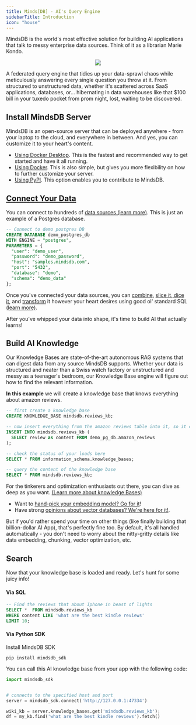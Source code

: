 ```yaml
---
title: Minds[DB] - AI's Query Engine
sidebarTitle: Introduction
icon: "house"
---
```



MindsDB is the world's most effective solution for building AI applications that talk to messy enterprise data sources. Think of it as a librarian Marie Kondo.

<p align="center">
  <img src="/assets/cloud/main_mdb.png"/>
</p>

A federated query engine that tidies up your data-sprawl chaos while meticulously answering every single question you throw at it. From structured to unstructured data, whether it's scattered across SaaS applications, databases, or... hibernating in data warehouses like that $100 bill in your tuxedo pocket from prom night, lost, waiting to be discovered.

## Install MindsDB Server 

MindsDB is an open-source server that can be deployed anywhere - from your laptop to the cloud, and everywhere in between. And yes, you can customize it to your heart's content.

  * [Using Docker Desktop](/setup/self-hosted/docker-desktop). This is the fastest and recommended way to get started and have it all running.
  * [Using Docker](/setup/self-hosted/docker). This is also simple, but gives you more flexibility on how to further customize your server.
  * [Using PyPI](/contribute/install). This option enables you to contribute to MindsDB.

## [Connect Your Data](/integrations/data-overview)

You can connect to hundreds of [data sources (learn more)](/integrations/data-overview). This is just an example of a Postgres database.

```sql
-- Connect to demo postgres DB
CREATE DATABASE demo_postgres_db
WITH ENGINE = "postgres",
PARAMETERS = {
  "user": "demo_user",
  "password": "demo_password",
  "host": "samples.mindsdb.com",
  "port": "5432",
  "database": "demo",
  "schema": "demo_data"
};
```

Once you've connected your data sources, you can [combine](/mindsdb_sql/sql/api/join-on), [slice it, dice it](/mindsdb_sql/sql/api/select), and [transform](/use-cases/data_enrichment/overview) it however your heart desires using good ol' standard SQL [(learn more)](/mindsdb_sql/overview). 

After you've whipped your data into shape, it's time to build AI that actually learns!

## Build AI Knowledge

Our Knowledge Bases are state-of-the-art autonomous RAG systems that can digest data from any source MindsDB supports. Whether your data is structured and neater than a Swiss watch factory or unstructured and messy as a teenager's bedroom, our Knowledge Base engine will figure out how to find the relevant information. 

**In this example** we will create a knowledge base that knows everything about amazon reviews. 

```sql
-- first create a knowledge base
CREATE KNOWLEDGE_BASE mindsdb.reviews_kb;

-- now insert everything from the amazon reviews table into it, so it can learn it
INSERT INTO mindsdb.reviews_kb (
  SELECT review as content FROM demo_pg_db.amazon_reviews
);

-- check the status of your loads here
SELECT * FROM information_schema.knowledge_bases;

-- query the content of the knowledge base
SELECT * FROM mindsdb.reviews_kb;
```

For the tinkerers and optimization enthusiasts out there, you can dive as deep as you want. [(Learn more about knowledge Bases)](/mindsdb_sql/agents/knowledge-bases)

+ Want to [hand-pick your embedding model? Go for it](mindsdb_sql/agents/knowledge-bases#knowledge-base-with-openai-embedding-model)! 
+ Have strong [opinions about vector databases? We're here for it!](/mindsdb_sql/agents/knowledge-bases#knowledge-base-with-custom-vector-store). 

But if you'd rather spend your time on other things (like finally building that billion-dollar AI App), that's perfectly fine too. By default, it's all handled automatically - you don't need to worry about the nitty-gritty details like data embedding, chunking, vector optimization, etc.

## Search 

Now that your knowledge base is loaded and ready. Let's hunt for some juicy info!

#### Via SQL

```sql
-- Find the reviews that about Iphone in beast of lights
SELECT *  FROM mindsdb.reviews_kb
WHERE content LIKE 'what are the best kindle reviews'
LIMIT 10;
```

#### Via Python SDK

Install MindsDB SDK

```shell
pip install mindsdb_sdk
```

You can call this AI knowledge base from your app with the following code:

```python
import mindsdb_sdk


# connects to the specified host and port
server = mindsdb_sdk.connect('http://127.0.0.1:47334')

wiki_kb = server.knowledge_bases.get('mindsdb.reviews_kb');
df = my_kb.find('what are the best kindle reviews').fetch()

```
